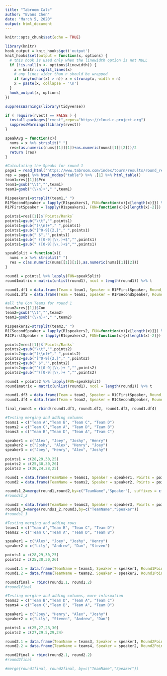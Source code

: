 ```yaml
---
title: "Tabroom Calc"
author: "Evans Chen"
date: "March 5, 2020"
output: html_document
---
```


```r
knitr::opts_chunk$set(echo = TRUE)
```

```r
library(knitr)
hook_output = knit_hooks$get('output')
knit_hooks$set(output = function(x, options) {
  # this hook is used only when the linewidth option is not NULL
  if (!is.null(n <- options$linewidth)) {
    x = knitr:::split_lines(x)
    # any lines wider than n should be wrapped
    if (any(nchar(x) > n)) x = strwrap(x, width = n)
    x = paste(x, collapse = '\n')
  }
  hook_output(x, options)
})
```

```r
suppressWarnings(library(tidyverse))

if ( require(rvest) == FALSE ) {
  install.packages("rvest",repos="https://cloud.r-project.org")
  suppressWarnings(library(rvest))
}
```

```r
speakAvg = function(x){
  nums = x %>% strsplit(" ")
  res=(as.numeric(nums[[1]][1])+as.numeric(nums[[1]][2]))/2
  return (res)
}
```

```r
#Calculating the Speaks for round 1
page1 = read_html("https://www.tabroom.com/index/tourn/results/round_results.mhtml?tourn_id=13670&round_id=455260")
res = page1 %>% html_nodes("table") %>% .[1] %>% html_table()
team1=res[[1]]$Pro
team1=gsub("\\t","",team1)
team1=gsub("(\\n)+"," ",team1)

R1speakers1=strsplit(team1," ")
R1PSecondSpeaker = lapply(R1speakers1, FUN=function(x){x[length(x)]}) %>% unlist
R1PFirstSpeaker = lapply(R1speakers1, FUN=function(x){x[length(x)-2]}) %>% unlist

points1=res[[1]]$`Points/Ranks`
points1=gsub("\\t","",points1)
points1=gsub("(\\n)+"," ",points1)
points1=gsub("[^0-9]{2,}"," ",points1)
points1=gsub(" $","",points1)
points1=gsub(" ([0-9]|\\.)+$","",points1)
points1=gsub(" ([0-9]|\\.)+$","",points1)

speakSplit = function(x){
  nums = x %>% strsplit(" ")
  res = c(as.numeric(nums[[1]][1]),as.numeric(nums[[1]][2]))
}

round1 = points1 %>% lapply(FUN=speakSplit)
round1matrix = matrix(unlist(round1), ncol = length(round1)) %>% t

round1.df1 = data.frame(Team = team1, Speaker = R1PFirstSpeaker, Round_1_Points = round1matrix[,1])
round1.df2 = data.frame(Team = team1, Speaker = R1PSecondSpeaker, Round_1_Points = round1matrix[,2])

#all the Con Teams for round 1
team2=res[[1]]$Con
team2=gsub("\\t","",team2)
team2=gsub("(\\n)+"," ",team2)

R1speakers2=strsplit(team2," ")
R1CSecondSpeaker = lapply(R1speakers2, FUN=function(x){x[length(x)]}) %>% unlist
R1CFirstSpeaker = lapply(R1speakers2, FUN=function(x){x[length(x)-2]}) %>% unlist

points2=res[[1]]$`Points/Ranks`
points2=gsub("\\t","",points2)
points2=gsub("(\\n)+"," ",points2)
points2=gsub("[^0-9]{2,}"," ",points2)
points2=gsub(" $","",points2)
points2=gsub("^([0-9]|\\.)+ ","",points2)
points2=gsub("^([0-9]|\\.)+ ","",points2)

round1 = points2 %>% lapply(FUN=speakSplit)
round1matrix = matrix(unlist(round1), ncol = length(round1)) %>% t

round1.df3 = data.frame(Team = team2, Speaker = R1CFirstSpeaker, Round_1_Points = round1matrix[,1])
round1.df4 = data.frame(Team = team2, Speaker = R1CSecondSpeaker, Round_1_Points = round1matrix[,2])

final_round1 = rbind(round1.df1, round1.df2, round1.df3, round1.df4)
```

```r
#Testing merging and adding columns
teams1 = c("Team A","Team B", "Team C", "Team D")
teams2 = c("Team C","Team A", "Team D", "Team B")
teams3 = c("Team B","Team D", "Team A", "Team C")

speaker1 = c("Alex", "Joey", "Joshy", "Henry")
speaker2 = c("Joshy", "Alex", "Henry", "Joey")
speaker3 = c("Joey", "Henry", "Alex", "Joshy")
  
points1 = c(28,29,30,25)
points2 = c(25,30,30,26)
points3 = c(30,24,28,25)

round1 = data.frame(TeamName = teams1, Speaker = speaker1, Points = points1)
round2 = data.frame(TeamName = teams2, Speaker = speaker2, Points = points2)

rounds1_2=merge(round1,round2,by=c("TeamName","Speaker"), suffixes = c("1","2"))
#rounds1_2

round3 = data.frame(TeamName = teams3, Speaker = speaker3, Points = points3)
rounds1_3=merge(rounds1_2,round3,by=c("TeamName","Speaker"))
#rounds1_3
```

```r
#Testing merging and adding rows
teams1 = c("Team A","Team B", "Team C", "Team D")
teams2 = c("Team C","Team A", "Team D", "Team B")

speaker1 = c("Alex", "Joey", "Joshy", "Henry")
speaker2 = c("Lily", "Andrew", "Dan", "Steven")

points1 = c(28,29,30,25)
points2 = c(25,30,30,26)

round1.1 = data.frame(TeamName = teams1, Speaker = speaker1, Round1Points = points1)
round1.2 = data.frame(TeamName = teams2, Speaker = speaker2, Round1Points = points2)

round1final = rbind(round1.1, round1.2)
#round1final

#Testing mergine and adding columns, more information
teams3 = c("Team B","Team D", "Team A", "Team C")
teams4 = c("Team C","Team B", "Team A", "Team D")

speaker1 = c("Joey", "Henry", "Alex", "Joshy")
speaker2 = c("Lily", "Steven", "Andrew", "Dan")

points1 = c(25,27,28,30)
points2 = c(27,29.5,29,24)

round2.1 = data.frame(TeamName = teams3, Speaker = speaker1, Round2Points = points1)
round2.2 = data.frame(TeamName = teams4, Speaker = speaker2, Round2Points = points2)

round2final = rbind(round2.1, round2.2)
#round2final

#merge(round1final, round2final, by=c("TeamName","Speaker"))
```



